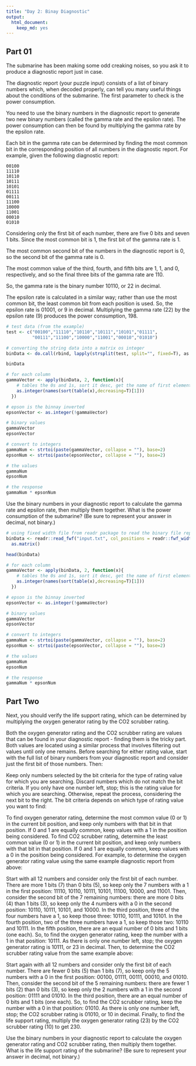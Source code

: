 ```yaml
---
title: "Day 2: Binay Diagnostic"
output:
  html_document:
    keep_md: yes
---
```


## Part 01

The submarine has been making some odd creaking noises, so you ask it to produce a diagnostic report just in case.

The diagnostic report (your puzzle input) consists of a list of binary numbers which, when decoded properly, can tell you many useful things about the conditions of the submarine. The first parameter to check is the power consumption.

You need to use the binary numbers in the diagnostic report to generate two new binary numbers (called the gamma rate and the epsilon rate). The power consumption can then be found by multiplying the gamma rate by the epsilon rate.

Each bit in the gamma rate can be determined by finding the most common bit in the corresponding position of all numbers in the diagnostic report. For example, given the following diagnostic report:

```
00100
11110
10110
10111
10101
01111
00111
11100
10000
11001
00010
01010
```

Considering only the first bit of each number, there are five 0 bits and seven 1 bits. Since the most common bit is 1, the first bit of the gamma rate is 1.

The most common second bit of the numbers in the diagnostic report is 0, so the second bit of the gamma rate is 0.

The most common value of the third, fourth, and fifth bits are 1, 1, and 0, respectively, and so the final three bits of the gamma rate are 110.

So, the gamma rate is the binary number 10110, or 22 in decimal.

The epsilon rate is calculated in a similar way; rather than use the most common bit, the least common bit from each position is used. So, the epsilon rate is 01001, or 9 in decimal. Multiplying the gamma rate (22) by the epsilon rate (9) produces the power consumption, 198.

```r

# test data (from the example)
test <- c("00100","11110","10110","10111","10101","01111",
          "00111","11100","10000","11001","00010","01010")

# converting the string data into a matrix os integer
binData <- do.call(rbind, lapply(strsplit(test, split="", fixed=T), as.numeric))

binData

# for each column 
gammaVector <- apply(binData, 2, function(x){
    # tables the 0s and 1s, sort it desc, get the name of first element (most frequent)
    as.integer(names(sort(table(x),decreasing=T)[1]))
  })

# epson is the binnay inverted
epsonVector <- as.integer(!gammaVector)

# binary values
gammaVector
epsonVector

# convert to integers
gammaNum <- strtoi(paste(gammaVector, collapse = ""), base=2)
epsonNum <- strtoi(paste(epsonVector, collapse = ""), base=2)

# the values
gammaNum
epsonNum

# the response
gammaNum * epsonNum

```

Use the binary numbers in your diagnostic report to calculate the gamma rate and epsilon rate, then multiply them together. What is the power consumption of the submarine? (Be sure to represent your answer in decimal, not binary.)

```r

# using fixed width file from readr package to read the binary file representation
binData <- readr::read_fwf("input.txt", col_positions = readr::fwf_widths(rep(1,12)) , col_types = "i") |> 
  as.matrix()

head(binData)

# for each column 
gammaVector <- apply(binData, 2, function(x){
    # tables the 0s and 1s, sort it desc, get the name of first element (most frequent)
    as.integer(names(sort(table(x),decreasing=T)[1]))
  })

# epson is the binnay inverted
epsonVector <- as.integer(!gammaVector)

# binary values
gammaVector
epsonVector

# convert to integers
gammaNum <- strtoi(paste(gammaVector, collapse = ""), base=2)
epsonNum <- strtoi(paste(epsonVector, collapse = ""), base=2)

# the values
gammaNum
epsonNum

# the response
gammaNum * epsonNum

```

## Part Two

Next, you should verify the life support rating, which can be determined by multiplying the oxygen generator rating by the CO2 scrubber rating.

Both the oxygen generator rating and the CO2 scrubber rating are values that can be found in your diagnostic report - finding them is the tricky part. Both values are located using a similar process that involves filtering out values until only one remains. Before searching for either rating value, start with the full list of binary numbers from your diagnostic report and consider just the first bit of those numbers. Then:

Keep only numbers selected by the bit criteria for the type of rating value for which you are searching. Discard numbers which do not match the bit criteria.
If you only have one number left, stop; this is the rating value for which you are searching.
Otherwise, repeat the process, considering the next bit to the right.
The bit criteria depends on which type of rating value you want to find:

To find oxygen generator rating, determine the most common value (0 or 1) in the current bit position, and keep only numbers with that bit in that position. If 0 and 1 are equally common, keep values with a 1 in the position being considered.
To find CO2 scrubber rating, determine the least common value (0 or 1) in the current bit position, and keep only numbers with that bit in that position. If 0 and 1 are equally common, keep values with a 0 in the position being considered.
For example, to determine the oxygen generator rating value using the same example diagnostic report from above:

Start with all 12 numbers and consider only the first bit of each number. There are more 1 bits (7) than 0 bits (5), so keep only the 7 numbers with a 1 in the first position: 11110, 10110, 10111, 10101, 11100, 10000, and 11001.
Then, consider the second bit of the 7 remaining numbers: there are more 0 bits (4) than 1 bits (3), so keep only the 4 numbers with a 0 in the second position: 10110, 10111, 10101, and 10000.
In the third position, three of the four numbers have a 1, so keep those three: 10110, 10111, and 10101.
In the fourth position, two of the three numbers have a 1, so keep those two: 10110 and 10111.
In the fifth position, there are an equal number of 0 bits and 1 bits (one each). So, to find the oxygen generator rating, keep the number with a 1 in that position: 10111.
As there is only one number left, stop; the oxygen generator rating is 10111, or 23 in decimal.
Then, to determine the CO2 scrubber rating value from the same example above:

Start again with all 12 numbers and consider only the first bit of each number. There are fewer 0 bits (5) than 1 bits (7), so keep only the 5 numbers with a 0 in the first position: 00100, 01111, 00111, 00010, and 01010.
Then, consider the second bit of the 5 remaining numbers: there are fewer 1 bits (2) than 0 bits (3), so keep only the 2 numbers with a 1 in the second position: 01111 and 01010.
In the third position, there are an equal number of 0 bits and 1 bits (one each). So, to find the CO2 scrubber rating, keep the number with a 0 in that position: 01010.
As there is only one number left, stop; the CO2 scrubber rating is 01010, or 10 in decimal.
Finally, to find the life support rating, multiply the oxygen generator rating (23) by the CO2 scrubber rating (10) to get 230.

Use the binary numbers in your diagnostic report to calculate the oxygen generator rating and CO2 scrubber rating, then multiply them together. What is the life support rating of the submarine? (Be sure to represent your answer in decimal, not binary.)

